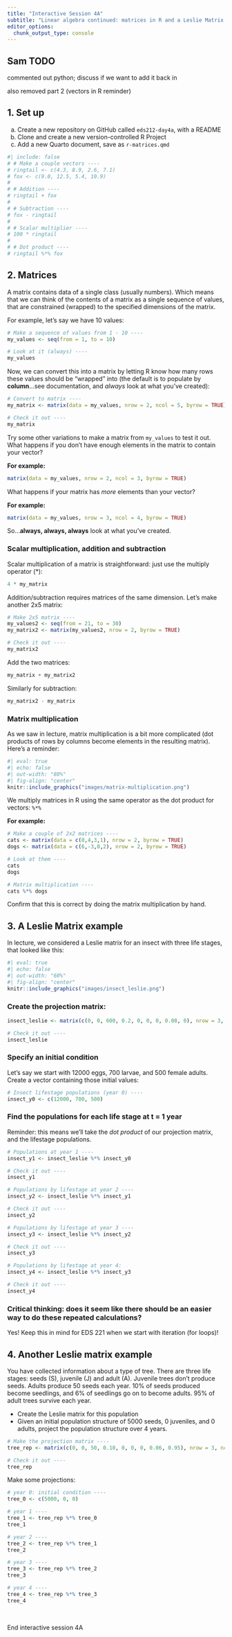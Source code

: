 ```yaml
---
title: "Interactive Session 4A"
subtitle: "Linear algebra continued: matrices in R and a Leslie Matrix example"
editor_options: 
  chunk_output_type: console
---
```


::: {.callout-important}
## Sam TODO
commented out python; discuss if we want to add it back in

also removed part 2 (vectors in R reminder)
:::

## 1. Set up

a. Create a new repository on GitHub called `eds212-day4a`, with a README
b. Clone and create a new version-controlled R Project
c. Add a new Quarto document, save as `r-matrices.qmd`
<!-- d. Open Anaconda Navigator, launch Jupyter Notebook, navigate to the Project folder you just created, & make a new Jupyter Notebook there w/Python3 (when you save your Jupyter NB, make sure it's saving *in your R project*) -->
<!-- e. Rename your Jupyter Notebook `py-exploring` -->
<!-- f. Check your files pane in RStudio to ensure that your .ipynb is saved in the right place -->

<!-- ## 2. Vectors -->

<!-- ### Reminder: Vectors in R -->

```r
#| include: false
# # Make a couple vectors ----
# ringtail <- c(4.3, 8.9, 2.6, 7.1)
# fox <- c(9.0, 12.5, 5.4, 10.9)
# 
# # Addition ----
# ringtail + fox
# 
# # Subtraction ---- 
# fox - ringtail
# 
# # Scalar multiplier ---- 
# 100 * ringtail
# 
# # Dot product ---- 
# ringtail %*% fox
```

<!-- ### Vectors in Python (basics) -->

<!-- Over in your Jupyter notebook, add a header.  -->

<!-- In a new code chunk, import the `numpy` package (it's already installed along with Anaconda)  -->

<!-- ```{python} -->
<!-- import numpy as np -->
<!-- ``` -->

<!-- To make a vector, create a *list* (more on this in EDS 221) then convert to an array (with a single column = vector): -->

<!-- ```{python} -->
<!-- # First make it a list of values (we'll learn more about lists in 221) -->
<!-- list_1 = [1,2,3] -->

<!-- # Make it a vector using np.array: -->
<!-- vec_1 = np.array(list_1) -->

<!-- # Return vec_1 to check it out -->
<!-- vec_1 -->
<!-- ``` -->

<!-- Cool! Let's make another one so we can try some math:  -->

<!-- ```{python} -->
<!-- list_2 = [10, 100, 1000] -->
<!-- vec_2 = np.array(list_2) -->
<!-- vec_2 -->
<!-- ``` -->

<!-- Now we can do some math with our two vectors (`vec_1` and `vec_2`): -->

<!-- ```{python} -->
<!-- # Addition: -->
<!-- vec_1 + vec_2 -->

<!-- # Subtraction:  -->
<!-- vec_2 - vec_1 -->

<!-- # Scalar multiplier:  -->
<!-- 5 * vec_2 -->
<!-- ``` -->

<!-- **BEWARE:** If you do these operations with the original *lists*, something very different will happen, since the `+` with lists appends the second list elements to the first list. Let's try it just for comparison:  -->

<!-- ```{python} -->
<!-- list_1 + list_2 -->
<!-- ``` -->

<!-- For the dot product, use `np.dot()`: -->
<!-- ```{python} -->
<!-- np.dot(vec_1, vec_2) -->
<!-- ``` -->

## 2. Matrices

<!-- ### Matrices in R -->

A matrix contains data of a single class (usually numbers). Which means that we can think of the contents of a matrix as a single sequence of values, that are constrained (wrapped) to the specified dimensions of the matrix.

For example, let's say we have 10 values: 

```r
# Make a sequence of values from 1 - 10 ----
my_values <- seq(from = 1, to = 10)

# Look at it (always) ----
my_values
```

Now, we can convert this into a matrix by letting R know how many rows these values should be "wrapped" into (the default is to populate by **column**...see documentation, and *always* look at what you've created):

```r
# Convert to matrix ----
my_matrix <- matrix(data = my_values, nrow = 2, ncol = 5, byrow = TRUE)

# Check it out ----
my_matrix
```

Try some other variations to make a matrix from `my_values` to test it out. What happens if you don't have enough elements in the matrix to contain your vector?

**For example:** 

```r
matrix(data = my_values, nrow = 2, ncol = 3, byrow = TRUE)
```

What happens if your matrix has *more* elements than your vector? 

**For example:**

```r
matrix(data = my_values, nrow = 3, ncol = 4, byrow = TRUE)
```

So...**always, always, always** look at what you've created. 

### Scalar multiplication, addition and subtraction

Scalar multiplication of a matrix is straightforward: just use the multiply operator (*): 

```r
4 * my_matrix
```

Addition/subtraction requires matrices of the same dimension. Let's make another 2x5 matrix:

```r
# Make 2x5 matrix ----
my_values2 <- seq(from = 21, to = 30)
my_matrix2 <- matrix(my_values2, nrow = 2, byrow = TRUE)

# Check it out ----
my_matrix2
```

Add the two matrices:

```r
my_matrix + my_matrix2
```

Similarly for subtraction:

```r
my_matrix2 - my_matrix
```

### Matrix multiplication

As we saw in lecture, matrix multiplication is a bit more complicated (dot products of rows by columns become elements in the resulting matrix). Here's a reminder: 

```r
#| eval: true
#| echo: false
#| out-width: "80%"
#| fig-align: "center"
knitr::include_graphics("images/matrix-multiplication.png")
```

We multiply matrices in R using the same operator as the dot product for vectors: `%*%`

**For example:** 

```r
# Make a couple of 2x2 matrices ----
cats <- matrix(data = c(0,4,3,1), nrow = 2, byrow = TRUE)
dogs <- matrix(data = c(6,-3,0,2), nrow = 2, byrow = TRUE)

# Look at them ----
cats
dogs

# Matrix multiplication ----
cats %*% dogs
```

Confirm that this is correct by doing the matrix multiplication by hand.

<!-- ### Matrices in Python -->

<!-- Create a matrix in Python using the `np.matrix()` function (NumPy). Basically, by creating lists within a list... -->

<!-- ```{python} -->
<!-- # Make one 2 x 2 matrix:  -->
<!-- matrix_1 = np.matrix([[1, 9],  -->
<!--                [6, 0]]) -->
<!-- print(matrix_1) -->

<!-- # Make another 2 x 2 matrix:  -->
<!-- matrix_2 = np.matrix([[0, 2], -->
<!--                       [3, 10]]) -->

<!-- print(matrix_2) -->
<!-- ``` -->

<!-- Then we can do basic addition, subtraction, and scalar multiplication just like we did with vectors:  -->

<!-- ```{python} -->
<!-- # Matrix addition example: -->
<!-- matrix_1 + matrix_2 -->

<!-- # Matrix subtraction example: -->
<!-- matrix_1 - matrix_2 -->

<!-- # Scalar multiplication example: -->
<!-- 6 * matrix_1 -->
<!-- ``` -->

<!-- For matrix multiplication, we use the `matmul()` function from NumPy: -->
<!-- ```{python} -->
<!-- my_matrix_mul = np.matmul(matrix_1, matrix_2) -->

<!-- print(my_matrix_mul) -->
<!-- ``` -->

<!-- Confirm this matrix multiplication is correct - check by hand.  -->

## 3. A Leslie Matrix example

In lecture, we considered a Leslie matrix for an insect with three life stages, that looked like this: 

```r
#| eval: true
#| echo: false
#| out-width: "60%"
#| fig-align: "center"
knitr::include_graphics("images/insect_leslie.png")
```

### Create the projection matrix:

```r
insect_leslie <- matrix(c(0, 0, 600, 0.2, 0, 0, 0, 0.08, 0), nrow = 3, ncol = 3, byrow = TRUE)

# Check it out ----
insect_leslie
```

### Specify an initial condition

Let's say we start with 12000 eggs, 700 larvae, and 500 female adults. Create a vector containing those initial values: 

```r
# Insect lifestage populations (year 0) ----
insect_y0 <- c(12000, 700, 500)
```

### Find the populations for each life stage at t = 1 year

Reminder: this means we'll take the *dot product* of our projection matrix, and the lifestage populations. 
```r
# Populations at year 1 ----
insect_y1 <- insect_leslie %*% insect_y0

# Check it out ----
insect_y1 

# Populations by lifestage at year 2 ----
insect_y2 <- insect_leslie %*% insect_y1

# Check it out ----
insect_y2

# Populations by lifestage at year 3 ---- 
insect_y3 <- insect_leslie %*% insect_y2

# Check it out ----
insect_y3

# Populations by lifestage at year 4: 
insect_y4 <- insect_leslie %*% insect_y3

# Check it out ----
insect_y4
```

### Critical thinking: does it seem like there should be an easier way to do these repeated calculations?

Yes! Keep this in mind for EDS 221 when we start with iteration (for loops)!

## 4. Another Leslie matrix example

You have collected information about a type of tree. There are three life stages: seeds (S), juvenile (J) and adult (A). Juvenile trees don't produce seeds. Adults produce 50 seeds each year. 10% of seeds produced become seedlings, and 6% of seedlings go on to become adults. 95% of adult trees survive each year. 

- Create the Leslie matrix for this population
- Given an initial population structure of 5000 seeds, 0 juveniles, and 0 adults, project the population structure over 4 years. 

```r
# Make the projection matrix ----
tree_rep <- matrix(c(0, 0, 50, 0.10, 0, 0, 0, 0.06, 0.95), nrow = 3, ncol = 3, byrow = TRUE)

# Check it out ----
tree_rep
```

Make some projections:

```r
# year 0: initial condition ----
tree_0 <- c(5000, 0, 0)

# year 1 ----
tree_1 <- tree_rep %*% tree_0
tree_1

# year 2 ----
tree_2 <- tree_rep %*% tree_1
tree_2

# year 3 ----
tree_3 <- tree_rep %*% tree_2
tree_3

# year 4 ----
tree_4 <- tree_rep %*% tree_3
tree_4
```

<br>

::: {.center-text .body-text-xl .teal-text}
End interactive session 4A
:::
